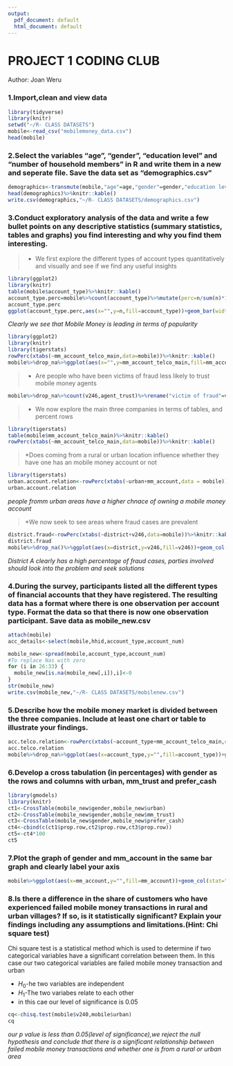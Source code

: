 ---
output:
  pdf_document: default
  html_document: default
---

# PROJECT 1 CODING CLUB
Author: Joan Weru

### 1.Import,clean and view data

```{r echo=TRUE, message=FALSE, warning=FALSE}
library(tidyverse)
library(knitr)
setwd("~/R- CLASS DATASETS")
mobile<-read_csv("mobilemoney_data.csv")
head(mobile)
```

### 2.Select the variables "age", "gender", "education level" and "number of household members" in R and write them in a new and seperate file. Save the data set as "demographics.csv"

```{r echo=TRUE, message=FALSE, warning=FALSE}
demographics<-transmute(mobile,"age"=age,"gender"=gender,"education level"=highest_grade_completed,"numberof household members"=hh_members)
head(demographics)%>%knitr::kable()
write.csv(demographics,"~/R- CLASS DATASETS/demographics.csv")
```

### 3.Conduct exploratory analysis of the data and write a few bullet points on any descriptive statistics (summary statistics, tables and graphs) you find interesting and why you find them interesting.

  >* We first explore the different types of account types quantitatively and visually and see if we find any useful insights
  
```{r echo=TRUE, message=FALSE, warning=FALSE,fig.width=5,fig.height=5}
library(ggplot2)
library(knitr)
table(mobile$account_type)%>%knitr::kable()
account_type.perc=mobile%>%count(account_type)%>%mutate(perc=n/sum(n)*100)%>%arrange(desc(perc))
account_type.perc
ggplot(account_type.perc,aes(x="",y=n,fill=account_type))+geom_bar(width=1,stat="identity")+coord_polar(theta = "y",start=0)+theme(axis.text.x = element_blank(),axis.title = element_blank())

```
*Clearly we see that Mobile Money is leading in terms of popularity*


```{r echo=TRUE, message=FALSE, warning=FALSE,fig.height=5,fig.width=5}
library(ggplot2)
library(knitr)
library(tigerstats)
rowPerc(xtabs(~mm_account_telco_main,data=mobile))%>%knitr::kable()
mobile%>%drop_na%>%ggplot(aes(x="",y=mm_account_telco_main,fill=mm_account_telco_main))+geom_bar(width = 1,stat = "identity")+coord_polar(theta = "y",start=0,clip = "on")+scale_fill_manual(values=c("#CD8C95","#00868B","#228B22"))+theme(axis.text.x = element_blank(),axis.title = element_blank())
```

>* Are people who have been victims of fraud less likely to trust mobile money agents

```{r echo=TRUE, message=FALSE, warning=FALSE}
mobile%>%drop_na%>%count(v246,agent_trust)%>%rename("victim of fraud"=v246)%>%mutate(perc=n/sum(n)*100)%>%arrange(desc(perc))%>%knitr::kable()

```


>* We now explore the main three companies in terms of tables, and percent rows
 
```{r echo=TRUE, message=FALSE, warning=FALSE}
library(tigerstats)
table(mobile$mm_account_telco_main)%>%knitr::kable()
rowPerc(xtabs(~mm_account_telco_main,data=mobile))%>%knitr::kable()

```
 
>*Does coming from a rural or urban location influence whether they have one has an mobile money account or not
  
```{r echo=TRUE, message=FALSE, warning=FALSE}
library(tigerstats)
urban.account.relation<-rowPerc(xtabs(~urban+mm_account,data = mobile))%>%knitr::kable()
urban.account.relation
```

*people fromm urban areas have a higher chnace of owning a mobile money account*

>*We now seek to see areas where fraud cases are prevalent

```{r echo=TRUE, message=FALSE, warning=FALSE,fig.width=15,fig.height=5}
district.fraud<-rowPerc(xtabs(~district+v246,data=mobile))%>%knitr::kable()
district.fraud
mobile%>%drop_na()%>%ggplot(aes(x=district,y=v246,fill=v246))+geom_col()
```

*District A clearly has a high percentage of fraud cases, parties involved should look into the problem and seek solutions*

### 4.During the survey, participants listed all the different types of financial accounts that they have registered. The resulting data has a format where there is one observation per account type. Format the data so that there is now one observation participant. Save data as mobile_new.csv 

```{r echo=TRUE, message=FALSE, warning=FALSE}
attach(mobile)
acc_details<-select(mobile,hhid,account_type,account_num)

mobile_new<-spread(mobile,account_type,account_num)
#To replace Nas with zero
for (i in 26:33) {
  mobile_new[is.na(mobile_new[,i]),i]<-0
} 
str(mobile_new)
write.csv(mobile_new,"~/R- CLASS DATASETS/mobilenew.csv")
```


### 5.Describe how the mobile money market is divided between the three companies. Include at least one chart or table to illustrate your findings.

```{r echo=TRUE, message=FALSE, warning=FALSE,fig.height=5,fig.width=15}

acc.telco.relation<-rowPerc(xtabs(~account_type+mm_account_telco_main,data = mobile) )%>%knitr::kable()
acc.telco.relation
mobile%>%drop_na%>%ggplot(aes(x=account_type,y="",fill=account_type))+geom_col(stat="count")+facet_wrap(~mm_account_telco_main)+labs(y="count",title = "HOW THE MOBILE MONEY MARKET IS DIVIDED BETWEEN THE THREE COMPANIES")

```

### 6.Develop a cross tabulation (in percentages) with gender as the rows and columns with urban, mm_trust and prefer_cash

```{r echo=TRUE, message=FALSE, warning=FALSE}
library(gmodels)
library(knitr)
ct1<-CrossTable(mobile_new$gender,mobile_new$urban)
ct2<-CrossTable(mobile_new$gender,mobile_new$mm_trust)
ct3<-CrossTable(mobile_new$gender,mobile_new$prefer_cash)
ct4<-cbind(c(ct1$prop.row,ct2$prop.row,ct3$prop.row))
ct5<-ct4*100
ct5
```


### 7.Plot the graph of gender and mm_account in the same bar graph and clearly label your axis

```{r echo=TRUE, message=FALSE, warning=FALSE,fig.width=15,fig.height=5}
mobile%>%ggplot(aes(x=mm_account,y="",fill=mm_account))+geom_col(stat="count")+facet_wrap(~gender)+labs(y="Count",title ="RELATIONSHIP OF GENDER AND MM_ACCOUNT" )

```

### 8.Is there a difference in the share of customers who have experienced failed mobile money transactions in rural and urban villages? If so, is it statistically significant? Explain your findings including any assumptions and limitations.(Hint: Chi square test)

Chi square test is a statistical method which is used to determine if two categorical variables have a significant correlation between them. In this case our two categorical variables are failed mobile money transaction and urban

* $H_0$-he two variables are independent
* $H_1$-The two variabes relate to each other
* in this cae our level of significance is 0.05

```{r echo=TRUE, message=FALSE, warning=FALSE}

cq<-chisq.test(mobile$v240,mobile$urban)
cq

```

*our p value is less than 0.05(level of significance),we reject the null hypothesis and conclude that there is a significant relationship between failed mobile money transactions and whether one is from a rural or urban area*

